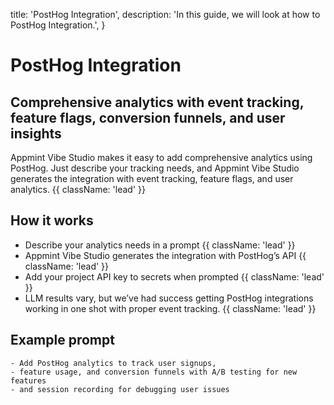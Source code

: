   title: 'PostHog Integration',
  description:
    'In this guide, we will look at how to PostHog Integration.',
}

# PostHog Integration

## Comprehensive analytics with event tracking, feature flags, conversion funnels, and user insights

Appmint Vibe Studio makes it easy to add comprehensive analytics using PostHog. Just describe your tracking needs,
 and Appmint Vibe Studio generates the integration with event tracking, feature flags, and user analytics. {{ className: 'lead' }}

## How it works

- Describe your analytics needs in a prompt {{ className: 'lead' }}
- Appmint Vibe Studio generates the integration with PostHog’s API {{ className: 'lead' }}
- Add your project API key to secrets when prompted {{ className: 'lead' }}
- LLM results vary, but we’ve had success getting PostHog integrations working in one shot with proper event tracking. {{ className: 'lead' }}
 

## Example prompt

```
- Add PostHog analytics to track user signups,
- feature usage, and conversion funnels with A/B testing for new features
- and session recording for debugging user issues

```